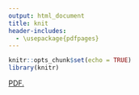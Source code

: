 ```yaml
---
output: html_document
title: knit
header-includes:
  - \usepackage{pdfpages}
---
```


```r
knitr::opts_chunk$set(echo = TRUE)
library(knitr)
```

<a href="https://github.com/samfraley/Portfolio/blob/master/images/mixedincome.pdf" target="_blank">PDF.</a>
